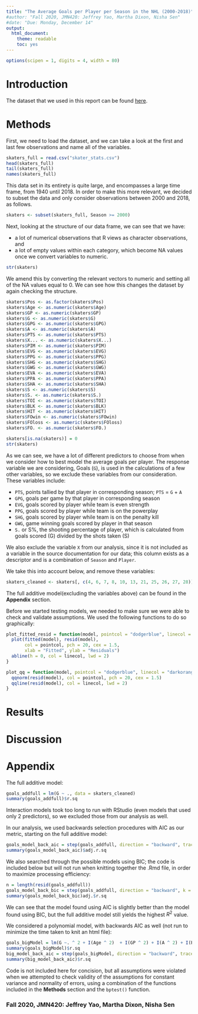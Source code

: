 ```yaml
---
title: "The Average Goals per Player per Season in the NHL (2000-2018)"
#author: "Fall 2020, JMN420: Jeffrey Yao, Martha Dixon, Nisha Sen"
#date: "Due: Monday, December 14"
output: 
  html_document:
    theme: readable
    toc: yes
---
```


```r
options(scipen = 1, digits = 4, width = 80)
```


# Introduction

The dataset that we used in this report can be found [here](http://inalitic.com/datasets/nhl%20player%20data.html).

# Methods

First, we need to load the dataset, and we can take a look at the first and last few observations and name all of the variables.
```r
skaters_full = read.csv("skater_stats.csv")
head(skaters_full)
tail(skaters_full)
names(skaters_full)
```

This data set in its entirety is quite large, and encompasses a large time frame, from 1940 until 2018. In order to make this more relevant, we decided to subset the data and only consider observations between 2000 and 2018, as follows.

```r
skaters <- subset(skaters_full, Season >= 2000)
```

Next, looking at the structure of our data frame, we can see that we have:

- a lot of numerical observations that R views as character observations, and
- a lot of empty values within each category, which become NA values once we convert variables to numeric. 

```r
str(skaters)
```


We amend this by converting the relevant vectors to numeric and setting all of the NA values equal to 0. We can see how this changes the dataset by again checking the structure.

```r
skaters$Pos <- as.factor(skaters$Pos)
skaters$Age <- as.numeric(skaters$Age)
skaters$GP <- as.numeric(skaters$GP)
skaters$G <- as.numeric(skaters$G)
skaters$GPG <- as.numeric(skaters$GPG)
skaters$A <- as.numeric(skaters$A)
skaters$PTS <- as.numeric(skaters$PTS)
skaters$X... <- as.numeric(skaters$X...)
skaters$PIM <- as.numeric(skaters$PIM)
skaters$EVG <- as.numeric(skaters$EVG)
skaters$PPG <- as.numeric(skaters$PPG)
skaters$SHG <- as.numeric(skaters$SHG)
skaters$GWG <- as.numeric(skaters$GWG)
skaters$EVA <- as.numeric(skaters$EVA)
skaters$PPA <- as.numeric(skaters$PPA)
skaters$SHA <- as.numeric(skaters$SHA)
skaters$S <- as.numeric(skaters$S)
skaters$S. <- as.numeric(skaters$S.)
skaters$TOI <- as.numeric(skaters$TOI)
skaters$BLK <- as.numeric(skaters$BLK)
skaters$HIT <- as.numeric(skaters$HIT)
skaters$FOwin <- as.numeric(skaters$FOwin)
skaters$FOloss <- as.numeric(skaters$FOloss)
skaters$FO. <- as.numeric(skaters$FO.)
```

```r
skaters[is.na(skaters)] = 0
str(skaters)
```

As we can see, we have a lot of different predictors to choose from when we consider how to best model the average goals per player. The response variable we are considering, Goals (`G`), is used in the calculations of a few other variables, so we exclude these variables from our consideration. These variables include: 

- `PTS`, points tallied by that player in corresponding season; `PTS` = `G` + `A`
- `GPG`, goals per game by that player in corresponding season
- `EVG`, goals scored by player while team is even strength
- `PPG`, goals scored by player while team is on the powerplay
- `SHG`, goals scored by player while team is on the penalty kill
- `GWG`, game winning goals scored by player in that season
- `S.` or S%, the shooting percentage of player, which is calculated from goals scored (G) divided by the shots taken (S)

We also exclude the variable `X` from our analysis, since it is not included as a variable in the source documentation for our data; this column exists as a descriptor and is a combination of `Season` and `Player`.

We take this into account below, and remove these variables:

```r
skaters_cleaned <- skaters[, c(4, 6, 7, 8, 10, 13, 21, 25, 26, 27, 28)]

```

The full additive model(excluding the variables above) can be found in the **Appendix** section.

Before we started testing models, we needed to make sure we were able to check and validate assumptions. We used the following functions to do so graphically:

```r
plot_fitted_resid = function(model, pointcol = "dodgerblue", linecol = "darkorange") {
  plot(fitted(model), resid(model), 
       col = pointcol, pch = 20, cex = 1.5,
       xlab = "Fitted", ylab = "Residuals")
  abline(h = 0, col = linecol, lwd = 2)
}

plot_qq = function(model, pointcol = "dodgerblue", linecol = "darkorange") {
  qqnorm(resid(model), col = pointcol, pch = 20, cex = 1.5)
  qqline(resid(model), col = linecol, lwd = 2)
}

```



# Results

# Discussion

# Appendix

The full additive model:

```r
goals_addfull = lm(G ~ ., data = skaters_cleaned)
summary(goals_addfull)$r.sq
```

Interaction models took too long to run with RStudio (even models that used only 2 predictors), so we excluded those from our analysis as well.

In our analysis, we used backwards selection procedures with AIC as our metric, starting on the full additive model:

```r
goals_model_back_aic = step(goals_addfull, direction = "backward", trace = 0)
summary(goals_model_back_aic)$adj.r.sq

```

We also searched through the possible models using BIC; the code is included below but will not run when knitting together the .Rmd file, in order to maximize processing efficiency:

```r
n = length(resid(goals_addfull))
goals_model_back_bic = step(goals_addfull, direction = "backward", k = log(n))
summary(goals_model_back_bic)adj.$r.sq
```

We can see that the model found using AIC is slightly better than the model found using BIC, but the full additive model still yields the highest $R^2$ value.

We considered a polynomial model, with backwards AIC as well (not run to minimize the time taken to knit an html file):

```r
goals_bigModel = lm(G ~. ^ 2 + I(Age ^ 2)  + I(GP ^ 2) + I(A ^ 2) + I(PIM ^ 2) + I(S ^ 2) + I(BLK ^ 2) + I(FOwin ^ 2) + I(FOloss ^ 2), data = skaters_cleaned)
summary(goals_bigModel)$r.sq
big_model_back_aic = step(goals_bigModel, direction = "backward", trace = 0)
summary(big_model_back_aic)$r.sq
```

Code is not included here for concision, but all assumptions were violated when we attempted to check validity of the assumptions for constant variance and normality of errors, using a combination of the functions included in the **Methods** section and the `bptest()` function.

### Fall 2020, JMN420: Jeffrey Yao, Martha Dixon, Nisha Sen